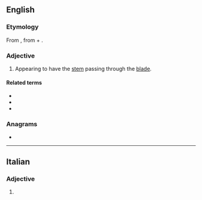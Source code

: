 ==English==

===Etymology===
From {{etyl|New Latin|en}} {{m|la|perfoliata}}, from {{etyl|la|en}} {{m|la|per||through}} + {{etyl|la|en}} {{m|la|foliatus|foliata|foliate}}.

===Adjective===
{{en-adj|-}}

# {{lb|en|botany|of leaves}} Appearing to have the [[stem]] passing through the [[blade]].

====Related terms====
* {{l|en|peltate}}
* {{l|en|connate}}
* {{l|en|amplexicaul}}

===Anagrams===
* {{l|en|pie floater}}

----

==Italian==

===Adjective===
{{head|it|adjective form}}

# {{feminine plural of|perfoliato|lang=it}}